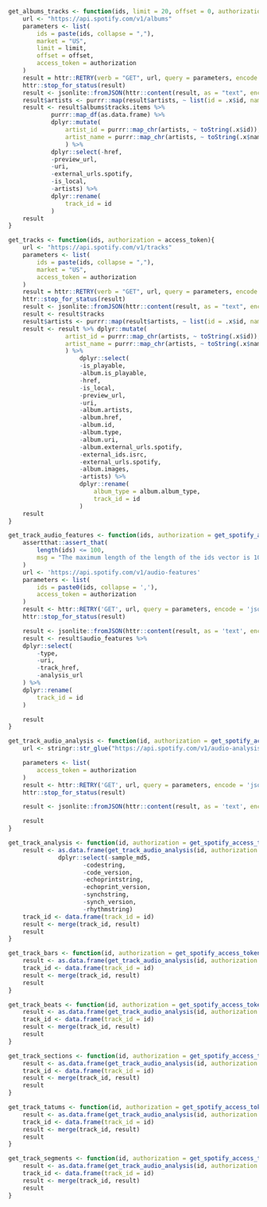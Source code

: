 ```r
get_albums_tracks <- function(ids, limit = 20, offset = 0, authorization = get_spotify_access_token()){
    url <- "https://api.spotify.com/v1/albums"
    parameters <- list(
        ids = paste(ids, collapse = ","),
        market = "US",
        limit = limit,
        offset = offset,
        access_token = authorization
    )
    result = httr::RETRY(verb = "GET", url, query = parameters, encode = "json", terminate_on = c(401, 403, 404))
    httr::stop_for_status(result)
    result <- jsonlite::fromJSON(httr::content(result, as = "text", encoding = "UTF-8"), flatten = TRUE)
    result$artists <- purrr::map(result$artists, ~ list(id = .x$id, name = .x$name))
    result <- result$albums$tracks.items %>%
            purrr::map_df(as.data.frame) %>%
            dplyr::mutate(
                artist_id = purrr::map_chr(artists, ~ toString(.x$id)),
                artist_name = purrr::map_chr(artists, ~ toString(.x$name))
                ) %>%
            dplyr::select(-href,
            -preview_url,
            -uri,
            -external_urls.spotify,
            -is_local,
            -artists) %>%
            dplyr::rename(
                track_id = id
            )
    result
}
```

```r
get_tracks <- function(ids, authorization = access_token){
    url <- "https://api.spotify.com/v1/tracks"
    parameters <- list(
        ids = paste(ids, collapse = ","),
        market = "US",
        access_token = authorization
    )
    result = httr::RETRY(verb = "GET", url, query = parameters, encode = "json", terminate_on = c(401, 403, 404))
    httr::stop_for_status(result)
    result <- jsonlite::fromJSON(httr::content(result, as = "text", encoding = "UTF-8"), flatten = TRUE)
    result <- result$tracks
    result$artists <- purrr::map(result$artists, ~ list(id = .x$id, name = .x$name))
    result <- result %>% dplyr::mutate(
                artist_id = purrr::map_chr(artists, ~ toString(.x$id)),
                artist_name = purrr::map_chr(artists, ~ toString(.x$name))
                ) %>%
                    dplyr::select(
                    -is_playable,
                    -album.is_playable,
                    -href,
                    -is_local,
                    -preview_url,
                    -uri,
                    -album.artists,
                    -album.href,
                    -album.id,
                    -album.type,
                    -album.uri,
                    -album.external_urls.spotify,
                    -external_ids.isrc,
                    -external_urls.spotify,
                    -album.images,
                    -artists) %>%
                    dplyr::rename(
                        album_type = album.album_type,
                        track_id = id
                    )
    result
}
```

```r
get_track_audio_features <- function(ids, authorization = get_spotify_access_token()){
    assertthat::assert_that(
        length(ids) <= 100,
        msg = "The maximum length of the length of the ids vector is 100.  Please shorten the length of the inputed vector."
    )
    url <- 'https://api.spotify.com/v1/audio-features'
    parameters <- list(
        ids = paste0(ids, collapse = ','),
        access_token = authorization
    )
    result <- httr::RETRY('GET', url, query = parameters, encode = 'json')
    httr::stop_for_status(result)

    result <- jsonlite::fromJSON(httr::content(result, as = 'text', encoding = 'UTF-8'), flatten = TRUE)
    result <- result$audio_features %>% 
    dplyr::select(
        -type,
        -uri,
        -track_href,
        -analysis_url
    ) %>%
    dplyr::rename(
        track_id = id
    )

    result
}
```

```r
get_track_audio_analysis <- function(id, authorization = get_spotify_access_token()){
    url <- stringr::str_glue("https://api.spotify.com/v1/audio-analysis/{id}")

    parameters <- list(
        access_token = authorization
    )
    result <- httr::RETRY('GET', url, query = parameters, encode = 'json', terminate_on = c(401, 403, 404))
    httr::stop_for_status(result)

    result <- jsonlite::fromJSON(httr::content(result, as = 'text', encoding = 'UTF-8'), flatten = TRUE)

    result
}
```

```r
get_track_analysis <- function(id, authorization = get_spotify_access_token()){
    result <- as.data.frame(get_track_audio_analysis(id, authorization = authorization)$track) %>%
              dplyr::select(-sample_md5,
                     -codestring,
                     -code_version,
                     -echoprintstring,
                     -echoprint_version,
                     -synchstring,
                     -synch_version,
                     -rhythmstring)
    track_id <- data.frame(track_id = id)
    result <- merge(track_id, result)
    result
}
```

```r
get_track_bars <- function(id, authorization = get_spotify_access_token()){
    result <- as.data.frame(get_track_audio_analysis(id, authorization = authorization)$bars)
    track_id <- data.frame(track_id = id)
    result <- merge(track_id, result)
    result
}
```

```r
get_track_beats <- function(id, authorization = get_spotify_access_token()){
    result <- as.data.frame(get_track_audio_analysis(id, authorization = authorization)$beats)
    track_id <- data.frame(track_id = id)
    result <- merge(track_id, result)
    result
}
```

```r
get_track_sections <- function(id, authorization = get_spotify_access_token()){
    result <- as.data.frame(get_track_audio_analysis(id, authorization = authorization)$sections)
    track_id <- data.frame(track_id = id)
    result <- merge(track_id, result)
    result
}
```

```r
get_track_tatums <- function(id, authorization = get_spotify_access_token()){
    result <- as.data.frame(get_track_audio_analysis(id, authorization = authorization)$tatums)
    track_id <- data.frame(track_id = id)
    result <- merge(track_id, result)
    result
}
```

```r
get_track_segments <- function(id, authorization = get_spotify_access_token()){
    result <- as.data.frame(get_track_audio_analysis(id, authorization = authorization)$segments)
    track_id <- data.frame(track_id = id)
    result <- merge(track_id, result)
    result
}
```